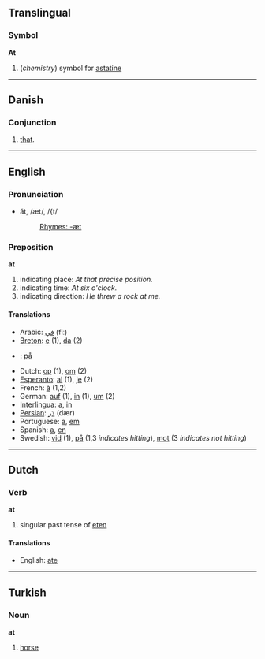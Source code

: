 ==Translingual==
===Symbol===
'''At'''

#(''chemistry'') symbol for [[astatine]]

----

==Danish==
=== Conjunction ===
# [[that]].

----
==English==

===Pronunciation===
*ăt, /æt/, /{t/
*:[[Rhymes:English:-æt|Rhymes: -æt]]

===Preposition===
'''at'''

# indicating place: ''At that precise position.''
# indicating time: ''At six o'clock.''
# indicating direction: ''He threw a rock at me.''

====Translations====
*Arabic: [[في]] (fiː)
*[[Breton]]: [[e]] (1), [[da]] (2)
*{{da}}: [[på]]
*Dutch: [[op]] (1), [[om]] (2)
*[[Esperanto]]: [[al]] (1), [[je]] (2)
*French: [[à]] (1,2)
*German: [[auf]] (1), [[in]] (1), [[um]] (2)
*[[Interlingua]]: [[a]], [[in]]
*[[Persian]]: [[دَر]] (dær)
*Portuguese: [[a]], [[em]]
*Spanish: [[a]], [[en]]
*Swedish: [[vid]] (1), [[på]] (1,3 ''indicates hitting''), [[mot]] (3 ''indicates not hitting'') 

----

==Dutch==
===Verb===
'''at'''

#singular past tense of [[eten]]

====Translations====
*English: [[ate]]

----

==Turkish==
===Noun===
'''at'''

# [[horse]]